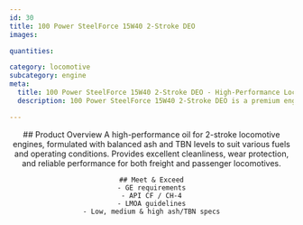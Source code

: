 ```yaml
---
id: 30
title: 100 Power SteelForce 15W40 2-Stroke DEO
images:

quantities:

category: locomotive
subcategory: engine
meta:
  title: 100 Power SteelForce 15W40 2-Stroke DEO - High-Performance Locomotive Engine Oil
  description: 100 Power SteelForce 15W40 2-Stroke DEO is a premium engine oil formulated for 2-stroke locomotive engines. Engineered with balanced ash and TBN levels, it delivers excellent cleanliness, superior wear protection, and reliable performance under demanding freight and passenger service conditions. Meets GE requirements, API CF / CH-4, and LMOA guidelines.

---
```


<Header>
    ## Product Overview
   A high-performance oil for 2-stroke locomotive engines, formulated with balanced ash and TBN levels to suit various fuels and operating conditions. Provides excellent cleanliness, wear protection, and reliable performance for both freight and passenger locomotives.

    ## Meet & Exceed
    - GE requirements
    - API CF / CH-4
    - LMOA guidelines
    - Low, medium & high ash/TBN specs

</Header>
